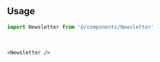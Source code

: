 ```tsx file=<rootDir>/src/components/react/components/Newsletter.tsx title="components/Newsletter.tsx"
```

<br />

## Usage

```ts
import Newsletter from '@/components/Newsletter'
```

<br />

```tsx
<Newsletter />
```